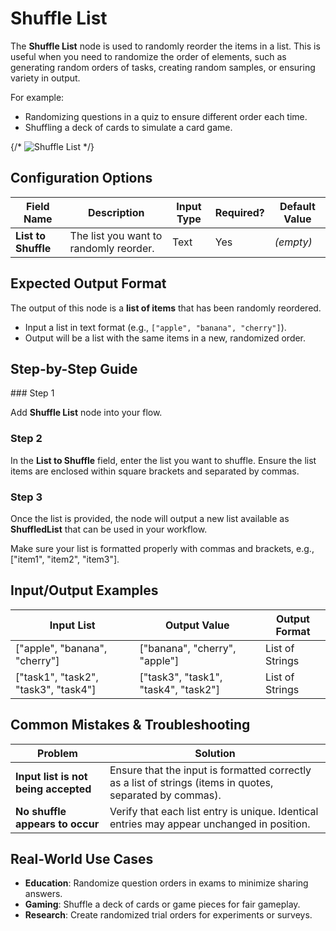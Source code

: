 
# Shuffle List

The **Shuffle List** node is used to randomly reorder the items in a list. This is useful when you need to randomize the order of elements, such as generating random orders of tasks, creating random samples, or ensuring variety in output.

For example:

- Randomizing questions in a quiz to ensure different order each time.
- Shuffling a deck of cards to simulate a card game.

{/* ![Shuffle List](./shuffle-list.png) */}

## Configuration Options

| Field Name          | Description                            | Input Type | Required? | Default Value |
| ------------------- | -------------------------------------- | ---------- | --------- | ------------- |
| **List to Shuffle** | The list you want to randomly reorder. | Text       | Yes       | _(empty)_     |

## Expected Output Format

The output of this node is a **list of items** that has been randomly reordered.

- Input a list in text format (e.g., `["apple", "banana", "cherry"]`).
- Output will be a list with the same items in a new, randomized order.

## Step-by-Step Guide

<Steps>
### Step 1

Add **Shuffle List** node into your flow.

### Step 2

In the **List to Shuffle** field, enter the list you want to shuffle. Ensure the list items are enclosed within square brackets and separated by commas.

### Step 3

Once the list is provided, the node will output a new list available as **ShuffledList** that can be used in your workflow.

</Steps>

<Callout type="info" title="Tip">
  Make sure your list is formatted properly with commas and brackets, e.g.,
  ["item1", "item2", "item3"].
</Callout>

## Input/Output Examples

| Input List                           | Output Value                         | Output Format   |
| ------------------------------------ | ------------------------------------ | --------------- |
| ["apple", "banana", "cherry"]        | ["banana", "cherry", "apple"]        | List of Strings |
| ["task1", "task2", "task3", "task4"] | ["task3", "task1", "task4", "task2"] | List of Strings |

## Common Mistakes & Troubleshooting

| Problem                              | Solution                                                                                                  |
| ------------------------------------ | --------------------------------------------------------------------------------------------------------- |
| **Input list is not being accepted** | Ensure that the input is formatted correctly as a list of strings (items in quotes, separated by commas). |
| **No shuffle appears to occur**      | Verify that each list entry is unique. Identical entries may appear unchanged in position.                |

## Real-World Use Cases

- **Education**: Randomize question orders in exams to minimize sharing answers.
- **Gaming**: Shuffle a deck of cards or game pieces for fair gameplay.
- **Research**: Create randomized trial orders for experiments or surveys.
